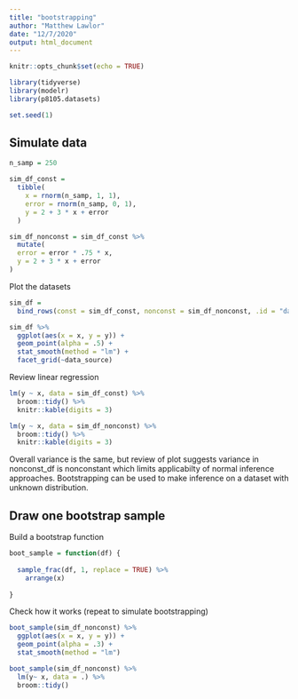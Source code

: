 ```yaml
---
title: "bootstrapping"
author: "Matthew Lawlor"
date: "12/7/2020"
output: html_document
---
```


```r
knitr::opts_chunk$set(echo = TRUE)

library(tidyverse)
library(modelr)
library(p8105.datasets)

set.seed(1)
```


## Simulate data

```r
n_samp = 250

sim_df_const = 
  tibble(
    x = rnorm(n_samp, 1, 1),
    error = rnorm(n_samp, 0, 1),
    y = 2 + 3 * x + error
  )

sim_df_nonconst = sim_df_const %>% 
  mutate(
  error = error * .75 * x,
  y = 2 + 3 * x + error
)
```

Plot the datasets

```r
sim_df = 
  bind_rows(const = sim_df_const, nonconst = sim_df_nonconst, .id = "data_source") 

sim_df %>% 
  ggplot(aes(x = x, y = y)) + 
  geom_point(alpha = .5) +
  stat_smooth(method = "lm") +
  facet_grid(~data_source) 
```

Review linear regression

```r
lm(y ~ x, data = sim_df_const) %>% 
  broom::tidy() %>% 
  knitr::kable(digits = 3)

lm(y ~ x, data = sim_df_nonconst) %>% 
  broom::tidy() %>% 
  knitr::kable(digits = 3)
```

Overall variance is the same, but review of plot suggests variance in nonconst_df is nonconstant which limits applicabilty of normal inference approaches. Bootstrapping can be used to make inference on a dataset with unknown distribution.

## Draw one bootstrap sample

Build a bootstrap function

```r
boot_sample = function(df) {
  
  sample_frac(df, 1, replace = TRUE) %>% 
    arrange(x)
  
}
```

Check how it works (repeat to simulate bootstrapping)

```r
boot_sample(sim_df_nonconst) %>% 
  ggplot(aes(x = x, y = y)) + 
  geom_point(alpha = .3) +
  stat_smooth(method = "lm")
```

```r
boot_sample(sim_df_nonconst) %>% 
  lm(y~ x, data = .) %>% 
  broom::tidy()
```

